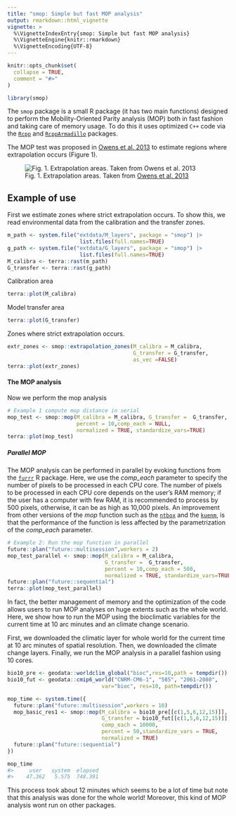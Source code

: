 ```yaml
---
title: "smop: Simple but fast MOP analysis"
output: rmarkdown::html_vignette
vignette: >
  %\VignetteIndexEntry{smop: Simple but fast MOP analysis}
  %\VignetteEngine{knitr::rmarkdown}
  %\VignetteEncoding{UTF-8}
---
```


```r
knitr::opts_chunk$set(
  collapse = TRUE,
  comment = "#>"
)
```

```r
library(smop)
```

The `smop` package is a small R package (it has two main functions) designed 
 to perform the Mobility-Oriented Parity analysis (MOP) both in fast fashion 
 and taking care of memory usage. To do this it uses optimized `C++` code via
 the [`Rcpp`](https://cran.r-project.org/package=Rcpp) and 
 [`RcppArmadillo`](https://cran.r-project.org/package=RcppArmadillo) 
 packages. 

 The MOP test was proposed in 
 [Owens et al. 2013](https://doi.org/10.1016/j.ecolmodel.2013.04.011) to 
 estimate regions where extrapolation occurs (Figure 1). 
 
 ![Fig. 1. Extrapolation areas. Taken from [Owens et al. 2013](https://doi.org/10.1016/j.ecolmodel.2013.04.011)](../man/figures/Extrapolation_01.jpg)
 

## Example of use

First we estimate zones where strict extrapolation occurs. To show this, we
read environmental data from the calibration and the transfer zones. 

```r
m_path <- system.file("extdata/M_layers", package = "smop") |>
                       list.files(full.names=TRUE)
g_path <- system.file("extdata/G_layers", package = "smop") |>
                       list.files(full.names=TRUE)
M_calibra <- terra::rast(m_path)
G_transfer <- terra::rast(g_path)
```

Calibration area

```r
terra::plot(M_calibra)
```


Model transfer area

```r
terra::plot(G_transfer)
```

Zones where strict extrapolation occurs.

```r
extr_zones <- smop::extrapolation_zones(M_calibra = M_calibra,
                                        G_transfer = G_transfer,
                                        as_vec =FALSE)
terra::plot(extr_zones)
```


#### The MOP analysis

Now we perform the mop analysis 

```r
# Example 1 compute mop distance in serial
mop_test <- smop::mop(M_calibra = M_calibra, G_transfer =  G_transfer,
                      percent = 10,comp_each = NULL,
                      normalized = TRUE, standardize_vars=TRUE)
terra::plot(mop_test)
```

##### Parallel MOP

The MOP analysis can be performed in parallel by evoking functions from the 
[`furrr`](https://furrr.futureverse.org/articles/progress.html) R package. 
Here, we use the *comp_each* parameter to specify the number of pixels to be 
processed in each CPU core. The number of pixels to be processed in each CPU 
core depends on the user's RAM memory; if the user has a computer with few RAM, 
it is recommended to process by 500 pixels, otherwise, it can be as high 
as 10,000 pixels. An improvement from other versions of  the *mop* function 
such as the [`ntbox`](https://github.com/luismurao/ntbox/tree/master) 
and the [`kuenm`](https://github.com/marlonecobos/kuenm), is that the 
performance of the function is less affected by the parametrization of 
the *comp_each* parameter.

```R
# Example 2: Run the mop function in parallel
future::plan("future::multisession",workers = 2)
mop_test_parallel <- smop::mop(M_calibra = M_calibra,
                               G_transfer =  G_transfer,
                               percent = 10,comp_each = 500,
                               normalized = TRUE, standardize_vars=TRUE)
future::plan("future::sequential")
terra::plot(mop_test_parallel)
```

In fact, the better management of memory and the optimization of the code 
allows users to run MOP analyses on huge extents such as the whole world. Here,
we show how to run the MOP using the bioclimatic variables for the current time 
at 10 arc minutes and an climate change scenario.

First, we downloaded the climatic layer for whole world for the current time at
10 arc minutes of spatial resolution. Then, we downloaded the climate change 
layers. Finally, we run the MOP analysis in a parallel fashion using 10 cores.

```R
bio10_pre <- geodata::worldclim_global("bioc",res=10,path = tempdir())
bio10_fut <- geodata::cmip6_world("CNRM-CM6-1", "585", "2061-2080",
                              var="bioc", res=10, path=tempdir())

mop_time <- system.time({
  future::plan("future::multisession",workers = 10)
  mop_basic_res1 <- smop::mop(M_calibra = bio10_pre[[c(1,5,6,12,15)]],
                              G_transfer = bio10_fut[[c(1,5,6,12,15)]],
                              comp_each = 10000,
                              percent = 50,standardize_vars = TRUE,
                              normalized = TRUE)
  future::plan("future::sequential")
})

mop_time
#>     user   system  elapsed 
#>    47.362   5.575  748.391 
```

This process took about 12 minutes which seems to be a lot of time but note
that this analysis was done for the whole world! Moreover, this kind of
MOP analysis wont run on other packages. 


